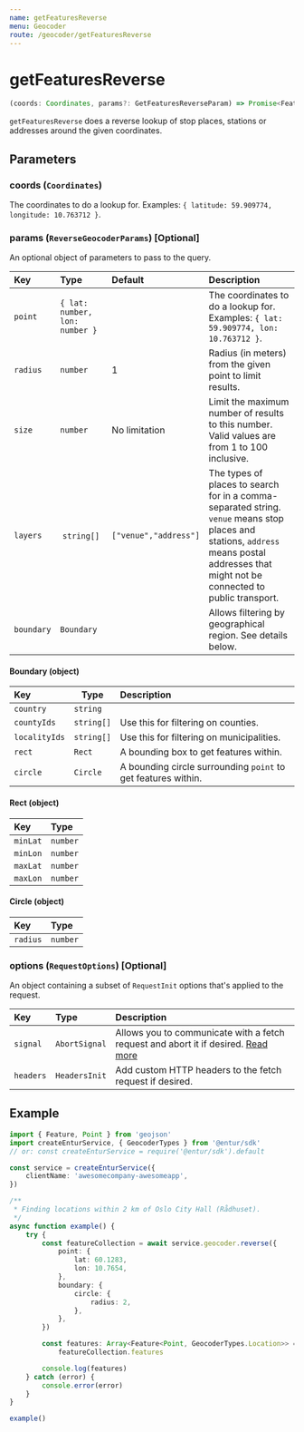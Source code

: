 ```yaml
---
name: getFeaturesReverse
menu: Geocoder
route: /geocoder/getFeaturesReverse
---
```


# getFeaturesReverse

```typescript
(coords: Coordinates, params?: GetFeaturesReverseParam) => Promise<FeatureCollection<GeocoderTypes.Location>>
```

`getFeaturesReverse` does a reverse lookup of stop places, stations or addresses around the given coordinates.

## Parameters

### coords (`Coordinates`)

The coordinates to do a lookup for. Examples: `{ latitude: 59.909774, longitude: 10.763712 }`.

### params (`ReverseGeocoderParams`) [Optional]

An optional object of parameters to pass to the query.

| Key        | Type                           | Default               | Description                                                                                                                                                                              |
| :--------- | :----------------------------- | :-------------------- | :--------------------------------------------------------------------------------------------------------------------------------------------------------------------------------------- |
| `point`    | `{ lat: number, lon: number }` |                       | The coordinates to do a lookup for. Examples: `{ lat: 59.909774, lon: 10.763712 }`.                                                                                                      |
| `radius`   | `number`                       | 1                     | Radius (in meters) from the given point to limit results.                                                                                                                                |
| `size`     | `number`                       | No limitation         | Limit the maximum number of results to this number. Valid values are from 1 to 100 inclusive.                                                                                            |
| `layers`   |  `string[]`                    | `["venue","address"]` | The types of places to search for in a comma-separated string. `venue` means stop places and stations, `address` means postal addresses that might not be connected to public transport. |
| `boundary` | `Boundary`                     |                       | Allows filtering by geographical region. See details below.                                                                                                                              |

#### Boundary (object)

| Key           | Type       | Description                                                   |
| :------------ | ---------- | :------------------------------------------------------------ |
| `country`     | `string`   |                                                               |
| `countyIds`   | `string[]` | Use this for filtering on counties.                           |
| `localityIds` | `string[]` | Use this for filtering on municipalities.                     |
| `rect`        | `Rect`     | A bounding box to get features within.                        |
| `circle`      | `Circle`   | A bounding circle surrounding `point` to get features within. |

#### Rect (object)

| Key      | Type     |
| :------- | :------- |
| `minLat` | `number` |
| `minLon` | `number` |
| `maxLat` | `number` |
| `maxLon` | `number` |

#### Circle (object)

| Key      | Type     |
| :------- | :------- |
| `radius` | `number` |

### options (`RequestOptions`) [Optional]

An object containing a subset of `RequestInit` options that's applied to the request.

| Key       | Type          | Description                                                                                                                                       |
| :-------- | :------------ | :------------------------------------------------------------------------------------------------------------------------------------------------ |
| `signal`  | `AbortSignal` | Allows you to communicate with a fetch request and abort it if desired. [Read more](https://developer.mozilla.org/en-US/docs/Web/API/AbortSignal) |
| `headers` | `HeadersInit` | Add custom HTTP headers to the fetch request if desired.                                                                                          |

## Example

```typescript
import { Feature, Point } from 'geojson'
import createEnturService, { GeocoderTypes } from '@entur/sdk'
// or: const createEnturService = require('@entur/sdk').default

const service = createEnturService({
    clientName: 'awesomecompany-awesomeapp',
})

/**
 * Finding locations within 2 km of Oslo City Hall (Rådhuset).
 */
async function example() {
    try {
        const featureCollection = await service.geocoder.reverse({
            point: {
                lat: 60.1283,
                lon: 10.7654,
            },
            boundary: {
                circle: {
                    radius: 2,
                },
            },
        })

        const features: Array<Feature<Point, GeocoderTypes.Location>> =
            featureCollection.features

        console.log(features)
    } catch (error) {
        console.error(error)
    }
}

example()
```
